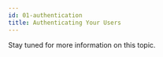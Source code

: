 ```yaml
---
id: 01-authentication
title: Authenticating Your Users
---
```


Stay tuned for more information on this topic.

[//]: # '- Authenticating Your Users'
[//]: # '  - video/audio'
[//]: # '  - with chat'
